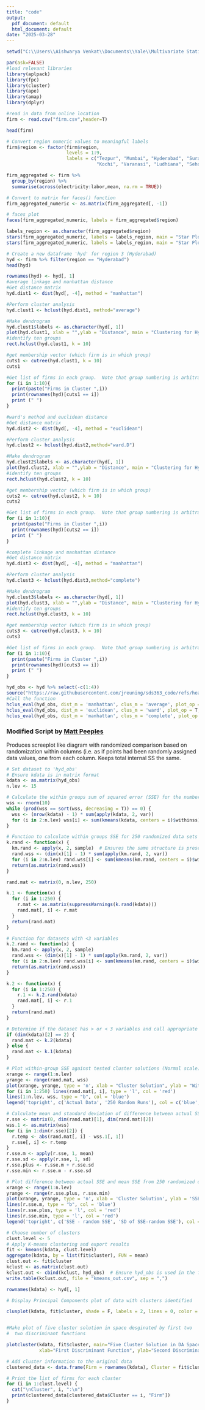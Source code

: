 ---
title: "code"
output:
  pdf_document: default
  html_document: default
date: "2025-03-28"
---
```{r}
setwd("C:\\Users\\Aishwarya Venkat\\Documents\\Yale\\Multivariate Statistics\\HW 5 Cluster Analysis")

```


```{r}
par(ask=FALSE)
#load relevant libraries
library(aplpack)
library(fpc)
library(cluster)
library(ape)
library(amap)
library(dplyr)
```

```{r}
#read in data from online location
firm <- read.csv("firm.csv",header=T)

head(firm)
```
```{r}
# Convert region numeric values to meaningful labels
firm$region <- factor(firm$region, 
                      levels = 1:9, 
                      labels = c("Tezpur", "Mumbai", "Hyderabad", "Surat", "Jaipur", 
                                 "Kochi", "Varanasi", "Ludhiana", "Sehore"))
```

```{r}
firm_aggregated <- firm %>%
  group_by(region) %>%
  summarise(across(electricity:labor,mean, na.rm = TRUE))

# Convert to matrix for faces() function
firm_aggregated_numeric <- as.matrix(firm_aggregated[, -1]) 

# faces plot
faces(firm_aggregated_numeric, labels = firm_aggregated$region)
```

```{r}
labels_region <- as.character(firm_aggregated$region)
stars(firm_aggregated_numeric, labels = labels_region, main = "Star Plot of Obstacles by Region")
stars(firm_aggregated_numeric, labels = labels_region, main = "Star Plot of Obstacles by Region", draw.segments = T)
```
```{r}
# Create a new dataframe 'hyd' for region 3 (Hyderabad)
hyd <- firm %>% filter(region == "Hyderabad")
head(hyd)

```
```{r}
rownames(hyd) <- hyd[, 1]
#average linkage and manhattan distance
#Get distance matrix
hyd.dist1 <- dist(hyd[, -4], method = "manhattan")

#Perform cluster analysis
hyd.clust1 <- hclust(hyd.dist1, method="average")

#Make dendrogram
hyd.clust1$labels <- as.character(hyd[, 1])
plot(hyd.clust1, xlab = "",ylab = "Distance", main = "Clustering for Hyd firms (Manhattan - average)",cex=0.35)
#identify ten groups
rect.hclust(hyd.clust1, k = 10)
```
```{r}
#get membership vector (which firm is in which group)
cuts1 <- cutree(hyd.clust1, k = 10)
cuts1

#Get list of firms in each group.  Note that group numbering is arbitrary. There is no ordering of groups
for (i in 1:10){
  print(paste("Firms in Cluster ",i))
  print(rownames(hyd)[cuts1 == i])
  print (" ")
}
```
```{r}
#ward's method and euclidean distance
#Get distance matrix
hyd.dist2 <- dist(hyd[, -4], method = "euclidean")

#Perform cluster analysis
hyd.clust2 <- hclust(hyd.dist2,method="ward.D")

#Make dendrogram
hyd.clust2$labels <- as.character(hyd[, 1])
plot(hyd.clust2, xlab = "",ylab = "Distance", main = "Clustering for Hyd firms (Euclidean - Ward)",cex=0.35)
#identify ten groups
rect.hclust(hyd.clust2, k = 10)

#get membership vector (which firm is in which group)
cuts2 <- cutree(hyd.clust2, k = 10)
cuts2

#Get list of firms in each group.  Note that group numbering is arbitrary. There is no ordering of groups
for (i in 1:10){
  print(paste("Firms in Cluster ",i))
  print(rownames(hyd)[cuts2 == i])
  print (" ")
}

```
```{r}
#complete linkage and manhattan distance
#Get distance matrix
hyd.dist3 <- dist(hyd[, -4], method = "manhattan")

#Perform cluster analysis
hyd.clust3 <- hclust(hyd.dist3,method="complete")

#Make dendrogram
hyd.clust3$labels <- as.character(hyd[, 1])
plot(hyd.clust3, xlab = "",ylab = "Distance", main = "Clustering for Hyd firms (Manhattan - complete linkage)",cex=0.35)
#identify ten groups
rect.hclust(hyd.clust3, k = 10)

#get membership vector (which firm is in which group)
cuts3 <- cutree(hyd.clust3, k = 10)
cuts3

#Get list of firms in each group.  Note that group numbering is arbitrary. There is no ordering of groups
for (i in 1:10){
  print(paste("Firms in Cluster ",i))
  print(rownames(hyd)[cuts3 == i])
  print (" ")
}
```

```{r}
hyd_obs <- hyd %>% select(-c(1:4))
source("https://raw.githubusercontent.com/jreuning/sds363_code/refs/heads/main/HClusEval3.R.txt")
#Call the function
hclus_eval(hyd_obs, dist_m = 'manhattan', clus_m = 'average', plot_op = T, print_num = 15)
hclus_eval(hyd_obs, dist_m = 'euclidean', clus_m = 'ward', plot_op = T, print_num = 15)
hclus_eval(hyd_obs, dist_m = 'manhattan', clus_m = 'complete', plot_op = T, print_num = 15)
```
### Modified Script by [Matt Peeples](https://github.com/mpeeples2008/Kmeans)

Produces screeplot like diagram with randomized comparison based on randomization within columns (i.e. as if points had been randomly assigned data values, one from each column.  Keeps total internal SS the same.

```{r}
# Set dataset to 'hyd_obs'
# Ensure kdata is in matrix format
kdata <- as.matrix(hyd_obs)  
n.lev <- 15  

# Calculate the within groups sum of squared error (SSE) for the number of cluster solutions
wss <- rnorm(10)
while (prod(wss == sort(wss, decreasing = T)) == 0) {
  wss <- (nrow(kdata) - 1) * sum(apply(kdata, 2, var))
  for (i in 2:n.lev) wss[i] <- sum(kmeans(kdata, centers = i)$withinss)
}

# Function to calculate within groups SSE for 250 randomized data sets
k.rand <- function(x) {
  km.rand <- apply(x, 2, sample)  # Ensures the same structure is preserved
  rand.wss <- (dim(x)[1] - 1) * sum(apply(km.rand, 2, var))
  for (i in 2:n.lev) rand.wss[i] <- sum(kmeans(km.rand, centers = i)$withinss)
  return(as.matrix(rand.wss))
}

rand.mat <- matrix(0, n.lev, 250)

k.1 <- function(x) { 
  for (i in 1:250) {
    r.mat <- as.matrix(suppressWarnings(k.rand(kdata)))
    rand.mat[, i] <- r.mat
  }
  return(rand.mat)
}

# Function for datasets with <3 variables
k.2.rand <- function(x) {
  km.rand <- apply(x, 2, sample)
  rand.wss <- (dim(x)[1] - 1) * sum(apply(km.rand, 2, var))
  for (i in 2:n.lev) rand.wss[i] <- sum(kmeans(km.rand, centers = i)$withinss)
  return(as.matrix(rand.wss))
}

k.2 <- function(x) {
  for (i in 1:250) {
    r.1 <- k.2.rand(kdata)
    rand.mat[, i] <- r.1
  }
  return(rand.mat)
}

# Determine if the dataset has > or < 3 variables and call appropriate function
if (dim(kdata)[2] == 2) { 
  rand.mat <- k.2(kdata) 
} else { 
  rand.mat <- k.1(kdata) 
}

# Plot within-group SSE against tested cluster solutions (Normal scale)
xrange <- range(1:n.lev)
yrange <- range(rand.mat, wss)
plot(xrange, yrange, type = 'n', xlab = "Cluster Solution", ylab = "Within Groups SSE", main = "Cluster Solutions vs SSE")
for (i in 1:250) lines(rand.mat[, i], type = 'l', col = 'red')
lines(1:n.lev, wss, type = "b", col = 'blue')
legend('topright', c('Actual Data', '250 Random Runs'), col = c('blue', 'red'), lty = 1)

# Calculate mean and standard deviation of difference between actual SSE and 250 randomized datasets
r.sse <- matrix(0, dim(rand.mat)[1], dim(rand.mat)[2])
wss.1 <- as.matrix(wss)
for (i in 1:dim(r.sse)[2]) {
  r.temp <- abs(rand.mat[, i] - wss.1[, 1])
  r.sse[, i] <- r.temp
}
r.sse.m <- apply(r.sse, 1, mean)
r.sse.sd <- apply(r.sse, 1, sd)
r.sse.plus <- r.sse.m + r.sse.sd
r.sse.min <- r.sse.m - r.sse.sd

# Plot difference between actual SSE and mean SSE from 250 randomized datasets (Normal scale)
xrange <- range(1:n.lev)
yrange <- range(r.sse.plus, r.sse.min)
plot(xrange, yrange, type = 'n', xlab = 'Cluster Solution', ylab = 'SSE - Random SSE', main = 'Cluster Solutions vs (SSE - Random SSE)')
lines(r.sse.m, type = "b", col = 'blue')
lines(r.sse.plus, type = 'l', col = 'red')
lines(r.sse.min, type = 'l', col = 'red')
legend('topright', c('SSE - random SSE', 'SD of SSE-random SSE'), col = c('blue', 'red'), lty = 1)


```
```{r}
# Choose number of clusters 
clust.level <- 5
# Apply K-means clustering and export results
fit <- kmeans(kdata, clust.level)
aggregate(kdata, by = list(fit$cluster), FUN = mean)
clust.out <- fit$cluster
kclust <- as.matrix(clust.out)
kclust.out <- cbind(kclust, hyd_obs)  # Ensure hyd_obs is used in the final output
write.table(kclust.out, file = "kmeans_out.csv", sep = ",")

rownames(kdata) <- hyd[, 1]

# Display Principal Components plot of data with clusters identified

clusplot(kdata, fit$cluster, shade = F, labels = 2, lines = 0, color = T, lty = 4, main = 'Principal Components plot showing K-means clusters',cex=0.4)


#Make plot of five cluster solution in space desginated by first two
#  two discriminant functions

plotcluster(kdata, fit$cluster, main="Five Cluster Solution in DA Space",
            xlab="First Discriminant Function", ylab="Second Discriminant Function")
```
```{r}
# Add cluster information to the original data
clustered_data <- data.frame(Firm = rownames(kdata), Cluster = fit$cluster)

# Print the list of firms for each cluster
for (i in 1:clust.level) {
  cat("\nCluster", i, ":\n")
  print(clustered_data[clustered_data$Cluster == i, "Firm"])
}
```


